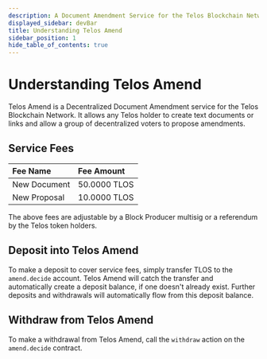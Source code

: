 ```yaml
---
description: A Document Amendment Service for the Telos Blockchain Network
displayed_sidebar: devBar
title: Understanding Telos Amend
sidebar_position: 1
hide_table_of_contents: true
---
```


# Understanding Telos Amend

Telos Amend is a Decentralized Document Amendment service for the Telos Blockchain Network. It allows any Telos holder to create text documents or links and allow a group of decentralized voters to propose amendments.

## Service Fees

| Fee Name | Fee Amount |
| :--- | :--- |
| New Document | 50.0000 TLOS |
| New Proposal | 10.0000 TLOS |

The above fees are adjustable by a Block Producer multisig or a referendum by the Telos token holders.

## Deposit into Telos Amend

To make a deposit to cover service fees, simply transfer TLOS to the `amend.decide` account. Telos Amend will catch the transfer and automatically create a deposit balance, if one doesn't already exist. Further deposits and withdrawals will automatically flow from this deposit balance.

## Withdraw from Telos Amend

To make a withdrawal from Telos Amend, call the `withdraw` action on the `amend.decide` contract.

